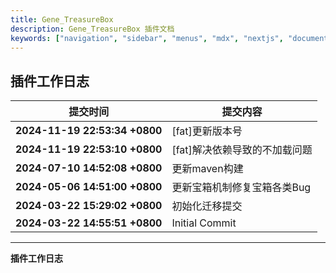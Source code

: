 ```yaml
---
title: Gene_TreasureBox
description: Gene_TreasureBox 插件文档
keywords: ["navigation", "sidebar", "menus", "mdx", "nextjs", "documents"]
---
```


## 插件工作日志

| 提交时间                              | 提交内容                                                                          |
|--------------------------------------|---------------------------------------------------------------------------------|
| **2024-11-19 22:53:34 +0800** | [fat]更新版本号 |
| **2024-11-19 22:53:10 +0800** | [fat]解决依赖导致的不加载问题 |
| **2024-07-10 14:52:08 +0800** | 更新maven构建 |
| **2024-05-06 14:51:00 +0800** | 更新宝箱机制修复宝箱各类Bug |
| **2024-03-22 15:29:02 +0800** | 初始化迁移提交 |
| **2024-03-22 14:55:51 +0800** | Initial Commit |

---
**插件工作日志**

